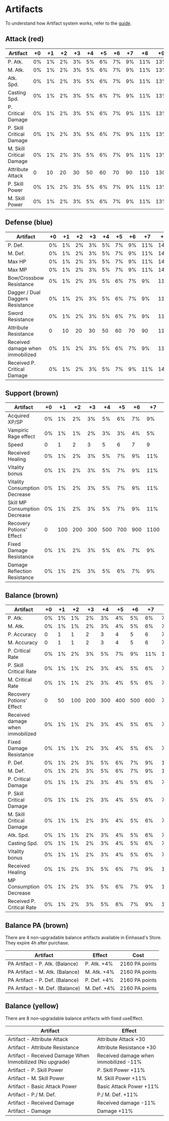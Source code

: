 # Artifacts

To understand how Artifact system works, refer to the [guide](/guides/artifact-system).

## Attack (red)

| Artifact                   | +0  | +1 | +2 | +3 | +4 | +5 | +6 | +7  | +8  | +9  | +10 |
|----------------------------|-----|----|----|----|----|----|----|-----|-----|-----|-----|
| P. Atk.                    | 0%  | 1% | 2% | 3% | 5% | 6% | 7% | 9%  | 11% | 13% | 15% |
| M. Atk.                    | 0%  | 1% | 2% | 3% | 5% | 6% | 7% | 9%  | 11% | 13% | 15% |
| Atk. Spd.                  | 0%  | 1% | 2% | 3% | 5% | 6% | 7% | 9%  | 11% | 13% | 15% |
| Casting Spd.               | 0%  | 1% | 2% | 3% | 5% | 6% | 7% | 9%  | 11% | 13% | 15% |
| P. Critical Damage         | 0%  | 1% | 2% | 3% | 5% | 6% | 7% | 9%  | 11% | 13% | 15% |
| P. Skill Critical Damage   | 0%  | 1% | 2% | 3% | 5% | 6% | 7% | 9%  | 11% | 13% | 15% |
| M. Skill Critical Damage   | 0%  | 1% | 2% | 3% | 5% | 6% | 7% | 9%  | 11% | 13% | 15% |
| Attribute Attack           | 0   | 10 | 20 | 30 | 50 | 60 | 70 | 90  | 110 | 130 | 150 |
| P. Skill Power             | 0%  | 1% | 2% | 3% | 5% | 6% | 7% | 9%  | 11% | 13% | 15% |
| M. Skill Power             | 0%  | 1% | 2% | 3% | 5% | 6% | 7% | 9%  | 11% | 13% | 15% |


## Defense (blue)

| Artifact                       | +0  | +1 | +2 | +3 | +4 | +5 | +6 | +7  | +8  | +9  | +10 |
|--------------------------------|-----|----|----|----|----|----|----|-----|-----|-----|-----|
| P. Def.                        | 0%  | 1% | 2% | 3% | 5% | 7% | 9% | 11% | 14% | 17% | 20% |
| M. Def.                        | 0%  | 1% | 2% | 3% | 5% | 7% | 9% | 11% | 14% | 17% | 20% |
| Max HP                         | 0%  | 1% | 2% | 3% | 5% | 7% | 9% | 11% | 14% | 17% | 20% |
| Max MP                         | 0%  | 1% | 2% | 3% | 5% | 7% | 9% | 11% | 14% | 17% | 20% |
| Bow/Crossbow Resistance        | 0%  | 1% | 2% | 3% | 5% | 6% | 7% | 9%  | 11% | 13% | 15% |
| Dagger / Dual Daggers Resistance | 0%  | 1% | 2% | 3% | 5% | 6% | 7% | 9%  | 11% | 13% | 15% |
| Sword Resistance               | 0%  | 1% | 2% | 3% | 5% | 6% | 7% | 9%  | 11% | 13% | 15% |
| Attribute Resistance           | 0   | 10 | 20 | 30 | 50 | 60 | 70 | 90  | 110 | 130 | 150 |
| Received damage when immobilized | 0%  | 1% | 2% | 3% | 5% | 6% | 7% | 9%  | 11% | 13% | 15% |
| Received P. Critical Damage    | 0%  | 1% | 2% | 3% | 5% | 7% | 9% | 11% | 14% | 17% | 20% |


## Support (brown)

| Artifact                          | +0  | +1 | +2 | +3 | +4 | +5 | +6 | +7  | +8  | +9  | +10 |
|-----------------------------------|-----|----|----|----|----|----|----|-----|-----|-----|-----|
| Acquired XP/SP                    | 0%  | 1% | 2% | 3% | 5% | 6% | 7% | 9%  | 11% | 13% | 15% |
| Vampiric Rage effect              | 0%  | 1% | 1% | 2% | 3% | 3% | 4% | 5%  | 6%  | 7%  | 8%  |
| Speed                             | 0   | 1  | 2  | 3  | 5  | 6  | 7  | 9   | 11  | 13  | 15  |
| Received Healing                  | 0%  | 1% | 2% | 3% | 5% | 7% | 9% | 11% | 14% | 17% | 20% |
| Vitality bonus                    | 0%  | 1% | 2% | 3% | 5% | 7% | 9% | 11% | 14% | 17% | 20% |
| Vitality Consumption Decrease     | 0%  | 1% | 2% | 3% | 5% | 7% | 9% | 11% | 14% | 17% | 20% |
| Skill MP Consumption Decrease     | 0%  | 1% | 2% | 3% | 5% | 7% | 9% | 11% | 14% | 17% | 20% |
| Recovery Potions' Effect          | 0   | 100| 200| 300| 500| 700| 900| 1100| 1400| 1700| 2000|
| Fixed Damage Resistance           | 0%  | 1% | 2% | 3% | 5% | 6% | 7% | 9%  | 11% | 13% | 15% |
| Damage Reflection Resistance      | 0%  | 1% | 2% | 3% | 5% | 6% | 7% | 9%  | 11% | 13% | 15% |


## Balance (brown)

| Artifact                  | +0  | +1 | +2 | +3 | +4 | +5 | +6 | +7  | +8  | +9  | +10 |
|---------------------------|-----|----|----|----|----|----|----|-----|-----|-----|-----|
| P. Atk.                   | 0%  | 1% | 1% | 2% | 3% | 4% | 5% | 6%  | 7%  | 8%  | 10% |
| M. Atk.                   | 0%  | 1% | 1% | 2% | 3% | 4% | 5% | 6%  | 7%  | 8%  | 10% |
| P. Accuracy               | 0   | 1  | 1  | 2  | 3  | 4  | 5  | 6   | 7   | 8   | 10  |
| M. Accuracy               | 0   | 1  | 1  | 2  | 3  | 4  | 5  | 6   | 7   | 8   | 10  |
| P. Critical Rate          | 0%  | 1% | 2% | 3% | 5% | 7% | 9% | 11% | 14% | 17% | 20% |
| P. Skill Critical Rate    | 0%  | 1% | 1% | 2% | 3% | 4% | 5% | 6%  | 7%  | 8%  | 10% |
| M. Critical Rate          | 0%  | 1% | 1% | 2% | 3% | 4% | 5% | 6%  | 7%  | 8%  | 10% |
| Recovery Potions' Effect  | 0   | 50 | 100| 200| 300| 400| 500| 600 | 700 | 800 | 1000|
| Received damage when immobilized | 0%  | 1% | 1% | 2% | 3% | 4% | 5% | 6%  | 7%  | 8%  | 10% |
| Fixed Damage Resistance   | 0%  | 1% | 1% | 2% | 3% | 4% | 5% | 6%  | 7%  | 8%  | 10% |
| P. Def.                   | 0%  | 1% | 2% | 3% | 5% | 6% | 7% | 9%  | 11% | 13% | 15% |
| M. Def.                   | 0%  | 1% | 2% | 3% | 5% | 6% | 7% | 9%  | 11% | 13% | 15% |
| P. Critical Damage        | 0%  | 1% | 1% | 2% | 3% | 4% | 5% | 6%  | 7%  | 8%  | 10% |
| P. Skill Critical Damage  | 0%  | 1% | 1% | 2% | 3% | 4% | 5% | 6%  | 7%  | 8%  | 10% |
| M. Skill Critical Damage  | 0%  | 1% | 1% | 2% | 3% | 4% | 5% | 6%  | 7%  | 8%  | 10% |
| Atk. Spd.                 | 0%  | 1% | 1% | 2% | 3% | 4% | 5% | 6%  | 7%  | 8%  | 10% |
| Casting Spd.              | 0%  | 1% | 1% | 2% | 3% | 4% | 5% | 6%  | 7% | 8%  | 10% |
| Vitality bonus            | 0%  | 1%  | 1%  | 2%  | 3%  | 4%  | 5%  | 6%  | 7%  | 8%  | 10% |
| Received Healing          | 0%  | 1%  | 2%  | 3%  | 5%  | 6%  | 7%  | 9%  | 11% | 13% | 15% |
| MP Consumption Decrease   | 0%  | 1%  | 2%  | 3%  | 5%  | 6%  | 7%  | 9%  | 11% | 13% | 15% |
| Received P. Critical Rate | 0%  | 1%  | 2%  | 3%  | 5%  | 6%  | 7%  | 9%  | 11% | 13% | 15% |

## Balance PA (brown)

There are 4 non-upgradable balance artifacts available in Einhasad's Store. They expire 4h after purchase.

| Artifact | Effect | Cost |
|---|---|--|
| PA Artifact - P. Atk. (Balance) | P. Atk. +4% | 2160 PA points|
| PA Artifact - M. Atk. (Balance) | M. Atk. +4% | 2160 PA points|
| PA Artifact - P. Def. (Balance) | P. Def. +4% | 2160 PA points|
| PA Artifact - M. Def. (Balance) | M. Def. +4% | 2160 PA points|

## Balance (yellow)

There are 8 non-upgradable balance artifacts with fixed useEffect.

| Artifact | Effect |
|---|---|
| Artifact - Attribute Attack                       | Attribute Attack +30                         |
| Artifact - Attribute Resistance                   | Attribute Resistance +30                     |
| Artifact - Received Damage When Immobilized (No upgrade) | Received damage when immobilized -11% |
| Artifact - P. Skill Power                         | P. Skill Power +11%                          |
| Artifact - M. Skill Power                         | M. Skill Power +11%                          |
| Artifact - Basic Attack Power                     | Basic Attack Power +11%                      |
| Artifact - P./ M. Def.                            | P./ M. Def. +11%                             |
| Artifact - Received Damage                        | Received damage -11%                         |
| Artifact - Damage                                 | Damage +11%                                  |
